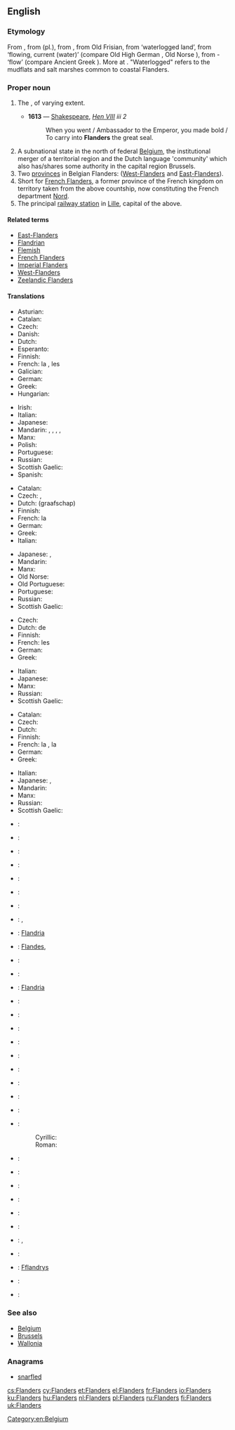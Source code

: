 ==English==
{{wikipedia|Flanders}}

===Etymology===
From {{etyl|fr}} {{term|Flandres|lang=fr}}, from {{etyl|nl}} {{term|Vlaanderen|lang=nl}} (pl.), from {{etyl|dum}} {{term|Vlander|lang=dum}}, from Old Frisian, from {{etyl|gem-pro|en}} {{recons|flaumdra|lang=gem-pro}} ‘waterlogged land’, from {{recons|flaumaz|lang=gem-pro}} ‘flowing, current (water)’ (compare Old High German {{term|weraltfloum|lang=goh||transitoriness of life}}, Old Norse {{term|flaumr|lang=non||eddy}}), from {{etyl|ine-pro|en}} {{recons|plow-m|lang=ine-pro}}- ‘flow’ (compare Ancient Greek {{term||plŷma|dishwater, washing water}}). More at {{l|en|flow}}. "Waterlogged" refers to the mudflats and salt marshes common to coastal Flanders.

===Proper noun===
{{en-proper noun}}

# {{historical}} The {{w|Flanders (county)|Countship of Flanders}}, of varying extent.
#* '''1613''' — [[Shakespeare]], ''[http://en.wikisource.org/wiki/The_Life_of_King_Henry_the_Eighth Hen VIII] iii 2''
#*: When you went / Ambassador to the Emperor, you made bold / To carry into '''Flanders''' the great seal.
# A subnational state in the north of federal [[Belgium]], the institutional merger of a territorial region and the Dutch language 'community' which also has/shares some authority in the capital region Brussels.
# Two [[province]]s in Belgian Flanders: ([[West-Flanders]] and [[East-Flanders]]).
# Short for [[French Flanders]], a former province of the French kingdom on territory taken from the above countship, now constituting the French department [[Nord]].
# The principal [[railway station]] in [[Lille]], capital of the above.

====Related terms====
* [[East-Flanders]]
* [[Flandrian]]
* [[Flemish]]
* [[French Flanders]]
* [[Imperial Flanders]]
* [[West-Flanders]]
* [[Zeelandic Flanders]]

====Translations====
{{trans-top|subnational state in the north of federal Belgium}}
* Asturian: {{t-|ast|Flandes}}
* Catalan: {{t-|ca|Flandes|m}}
* Czech: {{t+|cs|Vlámsko|n}}
* Danish: {{t-|da|Flandern}}
* Dutch: {{t+|nl|Vlaanderen|n}}
* Esperanto: {{t-|eo|Flandrio}}
* Finnish: {{t-|fi|Flanderi}}
* French: la {{t+|fr|Flandre|f}}, les {{t+|fr|Flandres|f|p}}
* Galician: {{t-|gl|Flandres}}
* German: {{t+|de|Flandern|n}}
* Greek: {{t+|el|Φλάνδρα|f|tr=Flándra}}
* Hungarian: {{t+|hu|Flandria}}
{{trans-mid}}
* Irish: {{t-|ga|Flóndras|m}}
* Italian: {{t-|it|Fiandre}}
* Japanese: {{t-|ja|フランデレン地域|tr=furanderen chiiki}}
* Mandarin: {{zh-tsp|佛蘭德區|佛兰德区|Fólándé Qū}}, {{zh-tsp|法蘭德斯區|法兰德斯区|Fălándésī Qū}}, {{zh-tsp|法蘭德斯|法兰德斯|Fălándésī}}, {{zh-tsp|佛蘭德|佛兰德|Fólándé}}, {{zh-tsp|弗蘭德|弗兰德|Fúlándé}}
* Manx: {{t-|gv|Flandyryn|alt=Yn Flandyryn}}
* Polish: {{t+|pl|Flandria|f}}
* Portuguese: {{t-|pt|Flandres}}
* Russian: {{t+|ru|Фландрия|f|tr=Flándrija}}
* Scottish Gaelic: {{t-|gd|Flannras|m}}
* Spanish: {{t+|es|Flandes}}
{{trans-bottom}}

{{trans-top|historical county}}
* Catalan: {{t-|ca|Flandes|m}}
* Czech: {{t+|cs|Vlámsko|n}}, {{t-|cs|Flandry|f|p}}
* Dutch: (graafschap) {{t+|nl|Vlaanderen|n}}
* Finnish: {{t-|fi|Flanderi}}
* French: la {{t+|fr|Flandre|f}}
* German: {{t+|de|Flandern|n}}
* Greek: {{t+|el|Φλάνδρα|f|tr=Flándra}}
* Italian: {{t-|it|Fiandre}}
{{trans-mid}}
* Japanese: {{t-|ja|フランドル|tr=furandoru}}, {{t-|ja|フランダース|tr=furandāsu}}
* Mandarin: {{zh-tsp|佛蘭德伯國|佛兰德伯国|Fólándé Bóguó}}
* Manx: {{t-|gv|Flandyryn|alt=Yn Flandyryn}}
* Old Norse: {{tø|non|Flæmingjaland|n}}
* Old Portuguese: {{tø|roa-ptg|Frandes}}
* Portuguese: {{t-|pt|Flandres}}
* Russian: {{t+|ru|Фландрия|f|tr=Flándrija}}
* Scottish Gaelic: {{t-|gd|Flannras|m}}
{{trans-bottom}}

{{trans-top|two provinces in Belgium}}
* Czech: {{t-|cs|Flandry|f|p}}
* Dutch: de {{t-|nl|Vlaanders|p}}
* Finnish: {{t-|fi|Flanderi}}
* French: les {{t+|fr|Flandres|f|p}}
* German: {{t+|de|Flandern|p}}
* Greek: {{t+|el|Φλάνδρα|f|tr=Flándra}}
{{trans-mid}}
* Italian: {{t-|it|Fiandre}}
* Japanese: {{t-|ja|フランデレン州|tr=furanderen shū}}
* Manx: {{t-|gv|Flandyryn|alt=Yn Flandyryn}}
* Russian: {{t+|ru|Фландрия|f|tr=Flándrija}}
* Scottish Gaelic: {{t-|gd|Flannras|m}}
{{trans-bottom}}

{{trans-top|former province and region of northern France}}
* Catalan: {{t-|ca|Flandes francès|m}}
* Czech: {{t-|cs|Flandry|f|p}}
* Dutch: {{t-|nl|Frans-Vlaanderen|n}}
* Finnish: {{t-|fi|Flanderi}}
* French: la {{t+|fr|Flandre|f}}, la {{t-|fr|Flandre française|f}}
* German: {{t+|de|Flandern|n}}
* Greek: {{t+|el|Φλάνδρα|f|tr=Flándra}}
{{trans-mid}}
* Italian: {{t-|it|Fiandre}}
* Japanese: {{t-|ja|フランドル|tr=furandoru}}, {{t-|ja|フランドル・フランセーズ|tr=furandoru furansēzu}}
* Mandarin: {{zh-tsp|佛蘭德|佛兰德|Fólándé}}
* Manx: {{t-|gv|Flandyryn|alt=Yn Flandyryn}}
* Russian: {{t+|ru|Фландрия|f|tr=Flándrija}}
* Scottish Gaelic: {{t-|gd|Flannras|m}}
{{trans-bottom}}

{{checktrans-top}}
* {{ttbc|af}}: {{t-|af|Vlaandere}}
* {{ttbc|eu}}: {{t-|eu|Flandria}}
* {{ttbc|br}}: {{t-|br|Flandrez}}
* {{ttbc|bg}}: {{t-|bg|Фламандия|f}}
* {{ttbc|co}}: {{t-|co|Fiandria}}
* {{ttbc|da}}: {{t-|da|Flandern}}
* {{ttbc|nds-nl}}: {{tø|nds-nl|Vlaonderen}}
* {{ttbc|eo}}: {{t-|eo|Flandrio}}, {{t-|eo|Flandrujo}}
* {{ttbc|et}}: [[Flandria]]
* {{ttbc|gl}}: [[Flandes]], {{t-|gl|Flandres}}
* {{ttbc|he}}: {{t-|he|פלנדריה}}
* {{ttbc|is}}: {{t-|is|Flæmingjaland}}
* {{ttbc|io}}: [[Flandria]]
* {{ttbc|id}}: {{t-|id|Flandria}}
* {{ttbc|ko}}: {{t-|ko|플란데런|sc=Hang}}
* {{ttbc|la}}: {{t-|la|Flandria|f}}
* {{ttbc|lv}}: {{t-|lv|Flandrija}}
* {{ttbc|lt}}: {{t-|lt|Flandrija}}
{{trans-mid}}
* {{ttbc|no}}: {{t-|no|Flandern}}
* {{ttbc|oc}}: {{t-|oc|Flandra}}
* {{ttbc|pt}}: {{t-|pt|Flandres}}
* {{ttbc|ro}}: {{t-|ro|Flandra}}
* {{ttbc|sh}}:
*: Cyrillic: {{t-|sh|Фландрија|sc=Cyrl}}
*: Roman: {{t-|sh|Flandrija}}
* {{ttbc|sk}}: {{t-|sk|Flámsko}}
* {{ttbc|sl}}: {{t-|sl|Flandrija}}
* {{ttbc|es}}: {{t+|es|Flandes|m}}
* {{ttbc|sv}}: {{t-|sv|Flandern}}
* {{ttbc|tr}}: {{t-|tr|Flaman Ovası}}
* {{ttbc|uk}}: {{t-|uk|Фландрія|f}}
* {{ttbc|vi}}: {{t-|vi|Flăng-drơ}}, {{t-|vi|xứ Flăng-drơ}}
* {{ttbc|wa}}: {{t-|wa|Flande}}
* {{ttbc|cy}}: [[Fflandrys]]
* {{ttbc|vls}}: {{tø|vls|Vloandern}}
* {{ttbc|fy}}: {{t-|fy|Flaanderen}}
{{trans-bottom}}

===See also===
* [[Belgium]]
* [[Brussels]]
* [[Wallonia]]

===Anagrams===
* [[snarfled#English|snarfled]]

[[Category:en:Belgium]]

[[cs:Flanders]]
[[cy:Flanders]]
[[et:Flanders]]
[[el:Flanders]]
[[fr:Flanders]]
[[io:Flanders]]
[[ku:Flanders]]
[[hu:Flanders]]
[[nl:Flanders]]
[[pl:Flanders]]
[[ru:Flanders]]
[[fi:Flanders]]
[[uk:Flanders]]